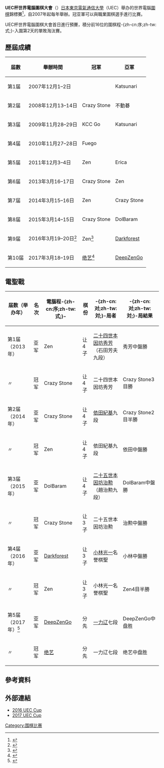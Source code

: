 '''UEC杯世界電腦圍棋大會'''（{{jp|j=UEC杯コンピュータ囲碁大会|lead=yes}}）[[日本|日本]][[東京|東京]][[電氣通信大學|電氣通信大學]]（UEC）舉办的世界電腦[[圍棋|圍棋]]錦標賽<ref>{{cite web|url=http://hmhinthenews.com/the-mysterious-game-of-go/|title=The Mysterious Game of Go|publisher=[[Houghton_Mifflin_Harcourt|HMH]] in the News|date=June 2014|accessdate=15 April 2016|archive-date=2018-07-11|archive-url=https://web.archive.org/web/20180711092432/https://hmhinthenews.com/the-mysterious-game-of-go/|dead-url=no}}</ref>，自2007年起每年舉辦。冠亚軍可以與職業圍棋選手進行比賽。

UEC杯世界電腦圍棋大會首日進行預賽，積分前16位的圍棋程-{zh-cn:序;zh-tw:式;}-入圍第2天的單敗淘汰賽。

==歷屆成績==

{| class="wikitable"
|-
!屆數 !! 舉辦時間 !! 冠軍 !! 亞軍
|-
|第1届||2007年12月1–2日||{{Link-fr|Crazy Stone|Crazy Stone|Crazy Stone}}||Katsunari
|-
|第2届||2008年12月13–14日||Crazy Stone||不動碁
|-
|第3届||2009年11月28–29日||KCC Go||Katsunari
|-
|第4届||2010年11月27–28日||Fuego||{{Link-ja|Zen (软件)|天頂の囲碁|Zen}}
|-
|第5届||2011年12月3–4日||Zen||Erica
|-
|第6届||2013年3月16–17日||Crazy Stone||Zen
|-
|第7届||2014年3月15–16日||Zen||Crazy Stone
|-
|第8届||2015年3月14–15日||Crazy Stone||DolBaram
|-
|第9届||2016年3月19–20日<ref>{{cite web|url=http://kyodonews.net/news/2016/03/19/53845|title=31 computer programs face off at int'l go board game contest in Tokyo|publisher=[[Kyodo_News|Kyodo News]]|date=19 March 2016|accessdate=15 April 2016|archive-date=2016-04-27|archive-url=https://web.archive.org/web/20160427040853/http://kyodonews.net/news/2016/03/19/53845|dead-url=no}}</ref>||Zen<ref>{{cite web|url=http://sports.sina.com.cn/go/2016-03-21/doc-ifxqnski7781939.shtml|title=UEC杯计算机围棋赛ZEN夺冠 FB黑暗森林亚军|date=2016年3月21日|accessdate=2017年3月18日|publisher=[[新浪|新浪]]|archive-date=2017年3月19日|archive-url=https://web.archive.org/web/20170319112919/http://sports.sina.com.cn/go/2016-03-21/doc-ifxqnski7781939.shtml|dead-url=no}}</ref>||[[Darkforest|Darkforest]]
|-
|第10届||2017年3月18–19日||[[绝艺|绝艺]]<ref>{{cite web|url=http://weiqi.qq.com/news/8563.html|title=UEC杯绝艺无悬念夺冠，决赛碾压日本DeepZenGo|publisher=野狐围棋网|date=2017年3月19日|accessdate=2017年4月24日|archive-date=2017年4月24日|archive-url=https://web.archive.org/web/20170424175024/http://weiqi.qq.com/news/8563.html|dead-url=no}}</ref>||[[DeepZenGo|DeepZenGo]]
|}

== 電聖戰 ==
{{Main|电圣战}}
{| class="wikitable"
|-
! 届数（举办年） !! 名次 !! 電腦程-{zh-cn:序;zh-tw:式;}- !! 棋份 !! -{zh-cn:对;zh-tw:対;}-局者 !! -{zh-cn:对;zh-tw:対;}-局結果
|-
|第1届（2013年）||亚军||Zen||让4子||[[石田芳夫|二十四世本因坊秀芳]]（石田芳夫九段）||秀芳中盤勝
|-
|〃||冠军||Crazy Stone||让4子||二十四世本因坊秀芳||Crazy Stone3目勝
|-
|第2届（2014年）||亚军||Crazy Stone||让4子||[[依田紀基|依田紀基]]九段||Crazy Stone2目半勝
|-
|〃||冠军||Zen||让4子||依田紀基九段||依田中盤勝
|-
|第3届（2015年）||亚军||DolBaram||让4子||[[赵治勋|二十五世本因坊治勲]]（趙治勲九段）||DolBaram中盤勝
|-
|〃||冠军||Crazy Stone||让3子||二十五世本因坊治勲||治勲中盤勝
|-
|第4届（2016年）||亚军||[[Darkforest|Darkforest]]||让3子||[[小林光一|小林光一]]名誉棋聖||小林中盤勝
|-
|〃||冠军||Zen||让3子||小林光一名誉棋聖||Zen4目半勝
|-
|第5届（2017年）<ref>{{cite web|url=http://sports.qq.com/a/20170326/016519.htm|title=电圣战腾讯AI绝艺胜一力辽 日本新星连输两大AI|publisher=[[腾讯网|腾讯网]]|date=2017年3月26日|accessdate=2017年3月26日|archive-date=2017年3月26日|archive-url=https://web.archive.org/web/20170326230259/http://sports.qq.com/a/20170326/016519.htm|dead-url=no}}</ref>||亚军||[[DeepZenGo|DeepZenGo]]||分先||[[一力辽|一力辽]]七段||DeepZenGo中盘胜
|-
|〃||冠军||[[绝艺|绝艺]]||分先||一力辽七段||绝艺中盘胜
|}

==參考資料==
{{Reflist}}

==外部連結==
*[http://jsb.cs.uec.ac.jp/~igo/eng/ 2016 UEC Cup] {{Wayback|url=http://jsb.cs.uec.ac.jp/~igo/eng/ |date=20211006132855 }}
*[http://www.computer-go.jp/uec/public_html/index.shtml 2017 UEC Cup] {{Wayback|url=http://www.computer-go.jp/uec/public_html/index.shtml |date=20210518210725 }}

[[Category:围棋比赛|Category:围棋比赛]]